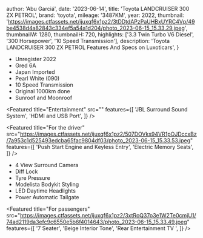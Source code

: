 
  author: 'Abu Garciá',
  date: '2023-06-14',
  title: 'Toyota LANDCRUISER 300 ZX PETROL',
  brand: 'toyota',
  mileage: '3487KM',
  year: 2022,
  thumbnail: 'https://images.ctfassets.net/ijuxqf6x1pz2/3tDDtdAPzPaUHBxUYRC4Vp/49be4538d4a82843c334ef5a54a1d204/photo_2023-06-15_15.33.29.jpeg',
  thumbnailW: 1280,
  thumbnailH: 720,
  highlights: ['3.3 Twin Turbo V6 Diesel', '300 Horsepower', '10 Speed Transmission'],
  description:
    'Toyota LANDCRUISER 300 ZX PETROL Features And Specs on Luxoticars',
}


- Unregister 2022
- Gred 6A
- Japan Imported
- Pearl White (090)
- 10 Speed Transmission 
- Original 1000km done
- Sunroof and Moonroof

<Featured
  title="Entertainment"
  src=""
  features={[
    'JBL Surround Sound System',
    'HDMI and USB Port',
  ]}
/>


<Featured
  title="For the driver"
  src="https://images.ctfassets.net/ijuxqf6x1pz2/507DOVks94VR1pOJDccxBz/7a953c1d525493edcba65fac9804df03/photo_2023-06-15_15.33.53.jpeg"
  features={[
    'Push Start Engine and Keyless Entry',
    'Electric Memory Seats',
  ]}
/>

- 4 View Surround Camera
- Diff Lock
- Tyre Pressure 
- Modelista Bodykit Styling
- LED Daytime Headlights 
- Power Automatic Tailgate 

<Featured
  title="For passengers"
  src="https://images.ctfassets.net/ijuxqf6x1pz2/3xtRoQ37p3e1W2Te0cmjU1/74ad2119da3efc9c6550e5b6f4014643/photo_2023-06-15_15.33.49.jpeg"
  features={[
    '7 Seater',
    'Beige Interior Tone',
    'Rear Entertainment TV ',
  ]}
/>
